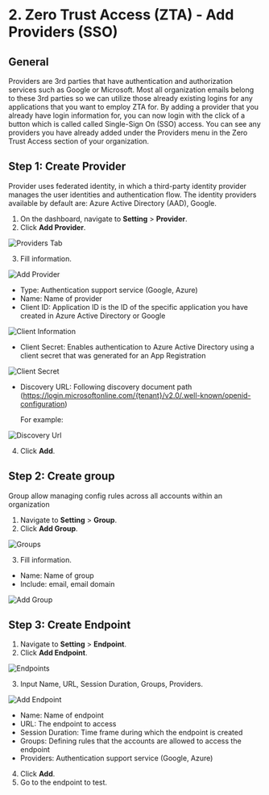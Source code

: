 # 2. Zero Trust Access (ZTA) - Add Providers (SSO)

## General

Providers are 3rd parties that have authentication and authorization services such as Google or
Microsoft. Most all organization emails belong to these 3rd parties so we can utilize those already
existing logins for any applications that you want to employ ZTA for. By adding a provider that you
already have login information for, you can now login with the click of a button which is called called
Single-Sign On (SSO) access. You can see any providers you have already added under the Providers
menu in the Zero Trust Access section of your organization.

## Step 1: Create Provider

Provider uses federated identity, in which a third-party identity provider manages the user
identities and authentication flow. The identity providers available by default are: Azure Active
Directory (AAD), Google.

1.	On the dashboard, navigate to **Setting** > **Provider**.
2.	Click **Add Provider**.

![Providers Tab](/img/security-center/zta/providers-tab.png)

3.	Fill information.

![Add Provider](/img/security-center/zta/add-provider.png)

-	Type: Authentication support service (Google, Azure)
-	Name: Name of provider
-	Client ID: Application ID is the ID of the specific application you have created in Azure
Active Directory or Google

![Client Information](/img/security-center/zta/provider-client-information.png)

-	Client Secret: Enables authentication to Azure Active Directory using a client secret that
was generated for an App Registration

![Client Secret](/img/security-center/zta/provider-client-secret.png)

-	Discovery URL: Following discovery document path (https://login.microsoftonline.com/{tenant}/v2.0/.well-known/openid-configuration)

    For example:

![Discovery Url](/img/security-center/zta/provider-discovery-url.png)

4.	Click **Add**.

## Step 2: Create group

Group allow managing config rules across all accounts within an organization

1.	Navigate to **Setting** > **Group**.
2.	Click **Add Group**.

![Groups](/img/security-center/zta/provider-groups.png)

3.	Fill information.

-	Name: Name of group
-	Include: email, email domain

![Add Group](/img/security-center/zta/provider-add-group.png)

## Step 3: Create Endpoint

1.	Navigate to **Setting** > **Endpoint**.
2.	Click **Add Endpoint**.

![Endpoints](/img/security-center/zta/provider-endpoints.png)

3.	Input Name, URL, Session Duration, Groups, Providers.

![Add Endpoint](/img/security-center/zta/provider-add-endpoint.png)

-	Name: Name of endpoint
-	URL: The endpoint to access
-	Session Duration: Time frame during which the endpoint is created
-	Groups: Defining rules that the accounts are allowed to access the endpoint
-	Providers: Authentication support service (Google, Azure)

4.	Click **Add**.
5.	Go to the endpoint to test.
